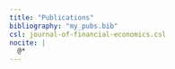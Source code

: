 ```yaml
---
title: "Publications"
bibliography: "my_pubs.bib"
csl: journal-of-financial-economics.csl
nocite: |
  @*
---
```


::: {#refs}
:::
